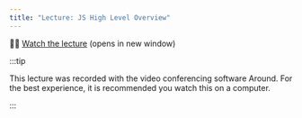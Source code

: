 ```yaml
---
title: "Lecture: JS High Level Overview"
---
```


🧑‍🏫 [Watch the lecture](https://around.co/playback/e467b765-f21c-4f1b-8bfe-e0e7c1cf1448?sharedKey=a5e39d76-3e86-4db2-ac64-635c0bcf5b31) (opens in new window)

:::tip

This lecture was recorded with the video conferencing software Around. For the best experience, it is recommended you watch this on a computer.

:::